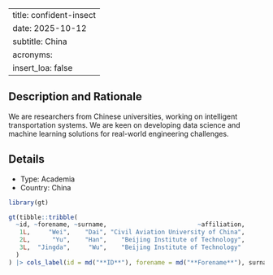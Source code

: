 
---
title: confident-insect
date: 2025-10-12
subtitle: China
acronyms:
  insert_loa: false
---

## Description and Rationale

We are researchers from Chinese universities, working on intelligent transportation systems. We are keen on developing data science and machine learning solutions for real-world engineering challenges.

## Details

* Type: Academia
* Country: China

```r
library(gt)

gt(tibble::tribble(
  ~id, ~forename, ~surname,                         ~affiliation,
   1L,     "Wei",    "Dai", "Civil Aviation University of China",
   2L,      "Yu",    "Han",    "Beijing Institute of Technology",
   3L,  "Jingda",     "Wu",    "Beijing Institute of Technology"
  )
) |> cols_label(id = md("**ID**"), forename = md("**Forename**"), surname ~ md("**Surname**"), affiliation ~ md("**Affiliation**"))
```
